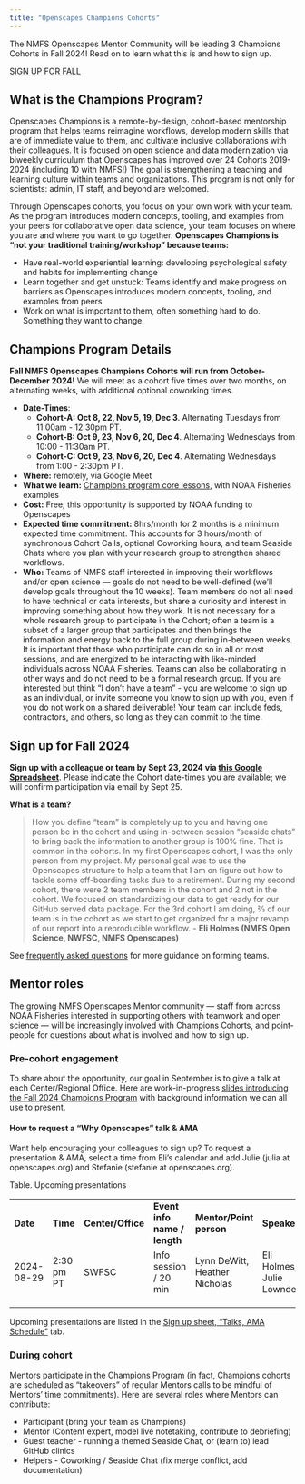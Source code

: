 ```yaml
---
title: "Openscapes Champions Cohorts"
---
```


The NMFS Openscapes Mentor Community will be leading 3 Champions Cohorts in Fall 2024! Read on to learn what this is and how to sign up.

[SIGN UP FOR FALL](https://nmfs-openscapes.github.io/champions.html#sign-up-for-fall-2024)

## What is the Champions Program?

Openscapes Champions is a remote-by-design, cohort-based mentorship program that helps teams reimagine workflows, develop modern skills that are of immediate value to them, and cultivate inclusive collaborations with their colleagues. It is focused on open science and data modernization via biweekly curriculum that Openscapes has improved over 24 Cohorts 2019-2024 (including 10 with NMFS!) The goal is strengthening a teaching and learning culture within teams and organizations. This program is not only for scientists: admin, IT staff, and beyond are welcomed.

Through Openscapes cohorts, you focus on your own work with your team. As the program introduces modern concepts, tooling, and examples from your peers for collaborative open data science, your team focuses on where you are and where you want to go together. **Openscapes Champions is "not your traditional training/workshop" because teams:**

-   Have real-world experiential learning: developing psychological safety and habits for implementing change
-   Learn together and get unstuck: Teams identify and make progress on barriers as Openscapes introduces modern concepts, tooling, and examples from peers
-   Work on what is important to them, often something hard to do. Something they want to change.

## Champions Program Details

**Fall NMFS Openscapes Champions Cohorts will run from October-December 2024!** We will meet as a cohort five times over two months, on alternating weeks, with additional optional coworking times.

-   **Date-Times**:
    -   **Cohort-A: Oct 8, 22, Nov 5, 19, Dec 3**. Alternating Tuesdays from 11:00am - 12:30pm PT.
    -   **Cohort-B: Oct 9, 23, Nov 6, 20, Dec 4**. Alternating Wednesdays from 10:00 - 11:30am PT.
    -   **Cohort-C: Oct 9, 23, Nov 6, 20, Dec 4**. Alternating Wednesdays from 1:00 - 2:30pm PT.
-   **Where:** remotely, via Google Meet
-   **What we learn:** [Champions program core lessons](https://openscapes.github.io/series), with NOAA Fisheries examples
-   **Cost:** Free; this opportunity is supported by NOAA funding to Openscapes
-   **Expected time commitment:** 8hrs/month for 2 months is a minimum expected time commitment. This accounts for 3 hours/month of synchronous Cohort Calls, optional Coworking hours, and team Seaside Chats where you plan with your research group to strengthen shared workflows.
-   **Who:** Teams of NMFS staff interested in improving their workflows and/or open science — goals do not need to be well-defined (we'll develop goals throughout the 10 weeks). Team members do not all need to have technical or data interests, but share a curiosity and interest in improving something about how they work. It is not necessary for a whole research group to participate in the Cohort; often a team is a subset of a larger group that participates and then brings the information and energy back to the full group during in-between weeks. It is important that those who participate can do so in all or most sessions, and are energized to be interacting with like-minded individuals across NOAA Fisheries. Teams can also be collaborating in other ways and do not need to be a formal research group. If you are interested but think "I don't have a team" - you are welcome to sign up as an individual, or invite someone you know to sign up with you, even if you do not work on a shared deliverable! Your team can include feds, contractors, and others, so long as they can commit to the time.

## Sign up for Fall 2024

**Sign up with a colleague or team by Sept 23, 2024 via [this Google Spreadsheet](https://docs.google.com/spreadsheets/d/10zTz6i-ZuwnQhCTG63jRku0BtVwgc9e1tqnfGuiyM2c/edit?gid=1241468325#gid=1241468325)**. Please indicate the Cohort date-times you are available; we will confirm participation via email by Sept 25.

**What is a team?**

> How you define "team" is completely up to you and having one person be in the cohort and using in-between session "seaside chats" to bring back the information to another group is 100% fine. That is common in the cohorts. In my first Openscapes cohort, I was the only person from my project. My personal goal was to use the Openscapes structure to help a team that I am on figure out how to tackle some off-boarding tasks due to a retirement. During my second cohort, there were 2 team members in the cohort and 2 not in the cohort. We focused on standardizing our data to get ready for our GitHub served data package. For the 3rd cohort I am doing, 2⁄3 of our team is in the cohort as we start to get organized for a major revamp of our report into a reproducible workflow. - **Eli Holmes (NMFS Open Science, NWFSC, NMFS Openscapes)**

See [frequently asked questions](https://openscapes.org/faq) for more guidance on forming teams.

## Mentor roles

The growing NMFS Openscapes Mentor community — staff from across NOAA Fisheries interested in supporting others with teamwork and open science — will be increasingly involved with Champions Cohorts, and point-people for questions about what is involved and how to sign up.

### Pre-cohort engagement

To share about the opportunity, our goal in September is to give a talk at each Center/Regional Office. Here are work-in-progress [slides introducing the Fall 2024 Champions Program](https://docs.google.com/presentation/d/1a_nDKAxpvaWURITBm_HiDvzCd7GLDmb8ooi-d0dRI5I/edit?usp=sharing) with background information we can all use to present.

#### **How to request a “Why Openscapes” talk & AMA**

Want help encouraging your colleagues to sign up? To request a presentation & AMA, select a time from Eli’s calendar and add Julie (julia at openscapes.org) and Stefanie (stefanie at openscapes.org).

Table. Upcoming presentations

|            |            |                   |                              |                               |                           |
|-----------|----------|------------|--------------|--------------|--------------|
| **Date**   | **Time**   | **Center/Office** | **Event info name / length** | **Mentor/Point person**       | **Speaker**               |
| 2024-08-29 | 2:30 pm PT | SWFSC             | Info session / 20 min        | Lynn DeWitt, Heather Nicholas | Eli Holmes, Julie Lowndes |
|            |            |                   |                              |                               |                           |
|            |            |                   |                              |                               |                           |
|            |            |                   |                              |                               |                           |

Upcoming presentations are listed in the [Sign up sheet, “Talks, AMA Schedule”](https://docs.google.com/spreadsheets/d/10zTz6i-ZuwnQhCTG63jRku0BtVwgc9e1tqnfGuiyM2c/edit?gid=1423956583#gid=1423956583) tab.

### During cohort

Mentors participate in the Champions Program (in fact, Champions cohorts are scheduled as "takeovers" of regular Mentors calls to be mindful of Mentors' time commitments). Here are several roles where Mentors can contribute:

-   Participant (bring your team as Champions)
-   Mentor (Content expert, model live notetaking, contribute to debriefing)
-   Guest teacher - running a themed Seaside Chat, or (learn to) lead GitHub clinics
-   Helpers - Coworking / Seaside Chat (fix merge conflict, add documentation)
